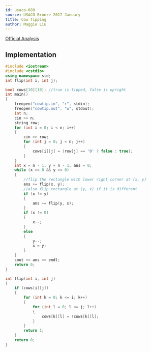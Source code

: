---
id: usaco-689
source: USACO Bronze 2017 January
title: Cow Tipping
author: Maggie Liu
---

[Official Analysis](http://www.usaco.org/current/data/sol_cowtip_bronze_jan17.html)

<LanguageSection>

<CPPSection>

## Implementation

```cpp
#include <iostream>
#include <cstdio>
using namespace std;
int flip(int i, int j);

bool cows[10][10]; //true is tipped, false is upright
int main()
{
	freopen("cowtip.in", "r", stdin);
	freopen("cowtip.out", "w", stdout);
	int n;
	cin >> n;
	string row;
	for (int i = 0; i < n; i++)
	{
		cin >> row;
		for (int j = 0; j < n; j++)
		{
			cows[i][j] = (row[j] == '0' ? false : true);
		}
	}
	int x = n - 1, y = n - 1, ans = 0;
	while (x >= 0 && y >= 0)
	{
		//flip the rectangle with lower right corner at (x, y)
		ans += flip(x, y);
		//also flip rectangle at (y, x) if it is different
		if (x != y)
		{
			ans += flip(y, x);
		}
		if (x != 0)
		{
			x--;
		}
		else
		{
			y--;
			x = y;
		}
	}
	cout << ans << endl;
	return 0;
}

int flip(int i, int j)
{
	if (cows[i][j])
	{
		for (int k = 0; k <= i; k++)
		{
			for (int l = 0; l <= j; l++)
			{
				cows[k][l] = !cows[k][l];
			}
		}
		return 1;
	}
	return 0;
}
```

</CPPSection>

</LanguageSection>
